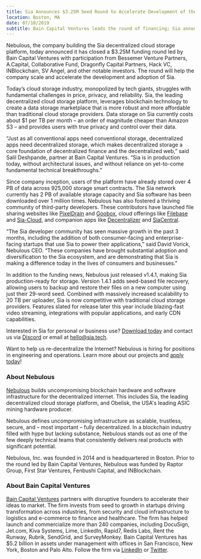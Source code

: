 ```yaml
---
title: Sia Announces $3.25M Seed Round to Accelerate Development of the Sia Decentralized Cloud Storage Platform
location: Boston, MA
date: 07/10/2019
subtitle: Bain Capital Ventures leads the round of financing; Sia announces landmark v1.4.1 release
---
```


Nebulous, the company building the Sia decentralized cloud storage platform, today announced it has closed a $3.25M funding round led by Bain Capital Ventures with participation from Bessemer Venture Partners, A.Capital, Collaborative Fund, Dragonfly Capital Partners, Hack VC, INBlockchain, SV Angel, and other notable investors. The round will help the company scale and accelerate the development and adoption of Sia.

Today’s cloud storage industry, monopolized by tech giants, struggles with fundamental challenges in price, privacy, and reliability. Sia, the leading decentralized cloud storage platform, leverages blockchain technology to create a data storage marketplace that is more robust and more affordable than traditional cloud storage providers. Data storage on Sia currently costs about $1 per TB per month – an order of magnitude cheaper than Amazon S3 – and provides users with true privacy and control over their data.

“Just as all conventional apps need conventional storage, decentralized apps need decentralized storage, which makes decentralized storage a core foundation of decentralized finance and the decentralized web,” said Salil Deshpande, partner at Bain Capital Ventures. “Sia is in production today, without architectural issues, and without reliance on yet-to-come fundamental technical breakthroughs.”

Since company inception, users of the platform have already stored over 4 PB of data across 925,000 storage smart contracts. The Sia network currently has 2 PB of available storage capacity and Sia software has been downloaded over 1 million times. Nebulous has also fostered a thriving community of third-party developers. These contributors have launched file sharing websites like [PixelDrain](https://pixeldrain.com/) and [Goobox](https://goobox.io/), cloud offerings like [Filebase](https://filebase.com/) and [Sia-Cloud](https://sia-cloud.tech/), and companion apps like [Decentralizer](https://keops.cc/decentralizer) and [SiaCentral](https://siacentral.com/).

“The Sia developer community has seen massive growth in the past 3 months, including the addition of both consumer-facing and enterprise-facing startups that use Sia to power their applications,” said David Vorick, Nebulous CEO. “These companies have brought substantial adoption and diversification to the Sia ecosystem, and are demonstrating that Sia is making a difference today in the lives of consumers and businesses.”

In addition to the funding news, Nebulous just released v1.4.1, making Sia production-ready for storage. Version 1.4.1 adds seed-based file recovery, allowing users to backup and restore their files on a new computer using just their 29-word seed. Combined with massively increased scalability to 20 TB per uploader, Sia is now competitive with traditional cloud storage providers. Features slated for release later this year include blazing-fast video streaming, integrations with popular applications, and early CDN capabilities.

Interested in Sia for personal or business use? [Download today](https://sia.tech/get-started) and contact us via [Discord](https://discord.gg/sia) or email at hello@sia.tech.

Want to help us re-decentralize the Internet? Nebulous is hiring for positions in engineering and operations. Learn more about our projects and [apply today](https://jobs.lever.co/SkynetLabs)!

### About Nebulous

[Nebulous](https://siasky.net/) builds uncompromising blockchain hardware and software infrastructure for the decentralized internet. This includes Sia, the leading decentralized cloud storage platform, and Obelisk, the USA's leading ASIC mining hardware producer.

Nebulous defines uncompromising infrastructure as scalable, trustless, secure, and – most important – fully decentralized. In a blockchain industry filled with hype but lacking substance, Nebulous stands out as one of the few deeply technical teams that consistently delivers real products with significant potential.

Nebulous, Inc. was founded in 2014 and is headquartered in Boston. Prior to the round led by Bain Capital Ventures, Nebulous was funded by Raptor Group, First Star Ventures, Fenbushi Capital, and INBlockchain.

### About Bain Capital Ventures

[Bain Capital Ventures](https://www.baincapitalventures.com/) partners with disruptive founders to accelerate their ideas to market. The firm invests from seed to growth in startups driving transformation across industries, from security and cloud infrastructure to logistics and e-commerce to finance and healthcare. The firm has helped launch and commercialize more than 240 companies, including DocuSign, Jet.com, Kiva Systems, Lime, LinkedIn, Rapid7, Redis Labs, Rent the Runway, Rubrik, SendGrid, and SurveyMonkey. Bain Capital Ventures has $5.2 billion in assets under management with offices in San Francisco, New York, Boston and Palo Alto. Follow the firm via [LinkedIn](https://www.linkedin.com/company/bain-capital-ventures/) or [Twitter](https://twitter.com/BainCapVC).
